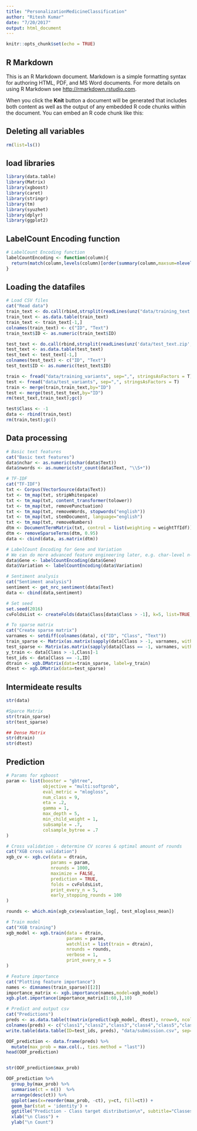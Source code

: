 ```yaml
---
title: "PersonalizationMedicineClassification"
author: "Ritesh Kumar"
date: "7/20/2017"
output: html_document
---
```


```r
knitr::opts_chunk$set(echo = TRUE)
```

## R Markdown

This is an R Markdown document. Markdown is a simple formatting syntax for authoring HTML, PDF, and MS Word documents. For more details on using R Markdown see <http://rmarkdown.rstudio.com>.

When you click the **Knit** button a document will be generated that includes both content as well as the output of any embedded R code chunks within the document. You can embed an R code chunk like this:

## Deleting all variables
```r
rm(list=ls())
```

## load libraries
```r
library(data.table)
library(Matrix)
library(xgboost)
library(caret)
library(stringr)
library(tm)
library(syuzhet) 
library(dplyr)
library(ggplot2)
```

## LabelCount Encoding function
```r
# LabelCount Encoding function
labelCountEncoding <- function(column){
  return(match(column,levels(column)[order(summary(column,maxsum=nlevels(column)))]))
}

```

## Loading the datafiles
```r
# Load CSV files
cat("Read data")
train_text <- do.call(rbind,strsplit(readLines(unz("data/training_text.zip", "training_text")),'||',fixed=T))
train_text <- as.data.table(train_text)
train_text <- train_text[-1,]
colnames(train_text) <- c("ID", "Text")
train_text$ID <- as.numeric(train_text$ID)

test_text <- do.call(rbind,strsplit(readLines(unz('data/test_text.zip','test_text')),'||',fixed=T))
test_text <- as.data.table(test_text)
test_text <- test_text[-1,]
colnames(test_text) <- c("ID", "Text")
test_text$ID <- as.numeric(test_text$ID)

train <- fread("data/training_variants", sep=",", stringsAsFactors = T)
test <- fread("data/test_variants", sep=",", stringsAsFactors = T)
train <- merge(train,train_text,by="ID")
test <- merge(test,test_text,by="ID")
rm(test_text,train_text);gc()

test$Class <- -1
data <- rbind(train,test)
rm(train,test);gc()

```

## Data processing 
```r
# Basic text features
cat("Basic text features")
data$nchar <- as.numeric(nchar(data$Text))
data$nwords <- as.numeric(str_count(data$Text, "\\S+"))

# TF-IDF
cat("TF-IDF")
txt <- Corpus(VectorSource(data$Text))
txt <- tm_map(txt, stripWhitespace)
txt <- tm_map(txt, content_transformer(tolower))
txt <- tm_map(txt, removePunctuation)
txt <- tm_map(txt, removeWords, stopwords("english"))
txt <- tm_map(txt, stemDocument, language="english")
txt <- tm_map(txt, removeNumbers)
dtm <- DocumentTermMatrix(txt, control = list(weighting = weightTfIdf))
dtm <- removeSparseTerms(dtm, 0.95)
data <- cbind(data, as.matrix(dtm))

# LabelCount Encoding for Gene and Variation
# We can do more advanced feature engineering later, e.g. char-level n-grams
data$Gene <- labelCountEncoding(data$Gene)
data$Variation <- labelCountEncoding(data$Variation)

# Sentiment analysis
cat("Sentiment analysis")
sentiment <- get_nrc_sentiment(data$Text) 
data <- cbind(data,sentiment) 

# Set seed
set.seed(2016)
cvFoldsList <- createFolds(data$Class[data$Class > -1], k=5, list=TRUE, returnTrain=FALSE)

# To sparse matrix
cat("Create sparse matrix")
varnames <- setdiff(colnames(data), c("ID", "Class", "Text"))
train_sparse <- Matrix(as.matrix(sapply(data[Class > -1, varnames, with=FALSE],as.numeric)), sparse=TRUE)
test_sparse <- Matrix(as.matrix(sapply(data[Class == -1, varnames, with=FALSE],as.numeric)), sparse=TRUE)
y_train <- data[Class > -1,Class]-1
test_ids <- data[Class == -1,ID]
dtrain <- xgb.DMatrix(data=train_sparse, label=y_train)
dtest <- xgb.DMatrix(data=test_sparse)
```


## Intermideate results
```r
str(data)

#Sparce Matrix
str(train_sparse)
str(test_sparse)

## Dense Matrix
str(dtrain)
str(dtest)
```
## Prediction
```r
# Params for xgboost
param <- list(booster = "gbtree",
              objective = "multi:softprob",
              eval_metric = "mlogloss",
              num_class = 9,
              eta = .2,
              gamma = 1,
              max_depth = 5,
              min_child_weight = 1,
              subsample = .7,
              colsample_bytree = .7
)
```

```r
# Cross validation - determine CV scores & optimal amount of rounds
cat("XGB cross validation")
xgb_cv <- xgb.cv(data = dtrain,
                 params = param,
                 nrounds = 1000,
                 maximize = FALSE,
                 prediction = TRUE,
                 folds = cvFoldsList,
                 print_every_n = 5,
                 early_stopping_rounds = 100
)

```
```r
rounds <- which.min(xgb_cv$evaluation_log[, test_mlogloss_mean])


```


```r
# Train model
cat("XGB training")
xgb_model <- xgb.train(data = dtrain,
                       params = param,
                       watchlist = list(train = dtrain),
                       nrounds = rounds,
                       verbose = 1,
                       print_every_n = 5
)
```

```r
# Feature importance
cat("Plotting feature importance")
names <- dimnames(train_sparse)[[2]]
importance_matrix <- xgb.importance(names,model=xgb_model)
xgb.plot.importance(importance_matrix[1:60,],10)
```

```r

# Predict and output csv
cat("Predictions")
preds <- as.data.table(t(matrix(predict(xgb_model, dtest), nrow=9, ncol=nrow(dtest))))
colnames(preds) <- c("class1","class2","class3","class4","class5","class6","class7","class8","class9")
write.table(data.table(ID=test_ids, preds), "data/submission.csv", sep=",", dec=".", quote=FALSE, row.names=FALSE)
```

```r

OOF_prediction <- data.frame(preds) %>%
  mutate(max_prob = max.col(., ties.method = "last"))
head(OOF_prediction)


str(OOF_prediction$max_prob)

OOF_prediction %>%
  group_by(max_prob) %>%
  summarise(ct = n())  %>%
  arrange(desc(ct)) %>%
  ggplot(aes(x=reorder(max_prob, -ct), y=ct, fill=ct)) +
  geom_bar(stat = 'identity') +
  ggtitle("Prediction - Class target distribution\n", subtitle="Classes Vs  Count") + 
  xlab("\n Class") + 
  ylab("\n Count") 

```


